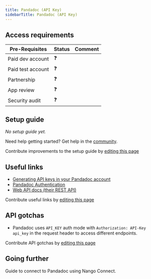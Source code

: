 ```yaml
---
title: Pandadoc (API Key)
sidebarTitle: Pandadoc (API Key)
---
```



<Overview />
<PreBuiltTooling />
<PreBuiltUseCases />

## Access requirements
| Pre-Requisites | Status | Comment|
| - | - | - |
| Paid dev account | ❓ |  |
| Paid test account | ❓ |  |
| Partnership | ❓ | |
| App review | ❓ |  |
| Security audit | ❓ | |


## Setup guide

_No setup guide yet._

<Tip>Need help getting started? Get help in the [community](https://nango.dev/slack).</Tip>

<Note>Contribute improvements to the setup guide by [editing this page](https://github.com/nangohq/nango/tree/master/docs/integrations/all/pandadoc-api-key.mdx)</Note>


## Useful links

-   [Generating API keys in your Pandadoc account ](https://app.pandadoc.com/a/#/api-dashboard/configuration)
-   [Pandadoc Authentication](https://developers.pandadoc.com/reference/api-key-authentication-process)
-   [Web API docs (their REST API)](https://developers.pandadoc.com/reference/about)

<Note>Contribute useful links by [editing this page](https://github.com/nangohq/nango/tree/master/docs/integrations/all/pandadoc-api-key.mdx)</Note>

## API gotchas

- Pandadoc uses `API_KEY` auth mode with `Authorization: API-Key api_key` in the request header to access different endpoints.

<Note>Contribute API gotchas by [editing this page](https://github.com/nangohq/nango/tree/master/docs/integrations/all/pandadoc-api-key.mdx)</Note>

## Going further
<Card title="Connect to Pandadoc" icon="link" href="/integrations/all/pandadoc-api-key/connect" horizontal>
 Guide to connect to Pandadoc using Nango Connect. 
 </Card>